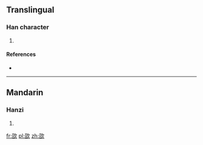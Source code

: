 ==Translingual==

===Han character===
{{Han char|rn=76|rad=欠|as=09|sn=13|four=|canj=SRNO,XSRNO}}

# {{defn|Han|sort=欠09}}

====References====
* {{Han ref|kx=0566.310|dkj=16038|dj=0955.210|hdz=32137.120|uh=6B29|ud=27433}}

----

==Mandarin==

===Hanzi===
{{cmn-hanzi|pin=[[chāo]] ([[chao1]])|wg=ch'ao<sup>1</sup>}}

# {{defn|lang=cmn|sort=欠09}}

[[fr:欩]]
[[pl:欩]]
[[zh:欩]]